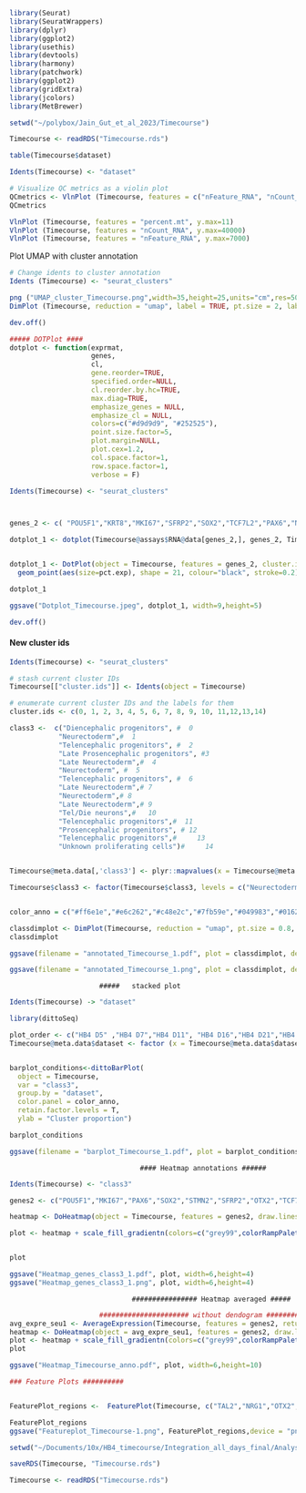 
```r
library(Seurat)
library(SeuratWrappers)
library(dplyr)
library(ggplot2)
library(usethis)
library(devtools)
library(harmony)
library(patchwork)
library(ggplot2)
library(gridExtra)
library(jcolors)
library(MetBrewer)
```




```r

setwd("~/polybox/Jain_Gut_et_al_2023/Timecourse")

Timecourse <- readRDS("Timecourse.rds")

table(Timecourse$dataset)

```

```r
Idents(Timecourse) <- "dataset"

# Visualize QC metrics as a violin plot
QCmetrics <- VlnPlot (Timecourse, features = c("nFeature_RNA", "nCount_RNA", "percent.mt"), ncol = 3, pt.size = 0)
QCmetrics

VlnPlot (Timecourse, features = "percent.mt", y.max=11)
VlnPlot (Timecourse, features = "nCount_RNA", y.max=40000)
VlnPlot (Timecourse, features = "nFeature_RNA", y.max=7000)

```

Plot UMAP with cluster annotation

```r
# Change idents to cluster annotation
Idents (Timecourse) <- "seurat_clusters"

png ("UMAP_cluster_Timecourse.png",width=35,height=25,units="cm",res=500)
DimPlot (Timecourse, reduction = "umap", label = TRUE, pt.size = 2, label.size = 5, cols = met.brewer("Austria", n = 16)) & NoAxes()

dev.off()

```

 

```r
##### DOTPlot ####
dotplot <- function(exprmat,
                    genes,
                    cl,
                    gene.reorder=TRUE,
                    specified.order=NULL,
                    cl.reorder.by.hc=TRUE,
                    max.diag=TRUE,
                    emphasize_genes = NULL,
                    emphasize_cl = NULL,
                    colors=c("#d9d9d9", "#252525"),
                    point.size.factor=5,
                    plot.margin=NULL,
                    plot.cex=1.2,
                    col.space.factor=1,
                    row.space.factor=1,
                    verbose = F)

Idents(Timecourse) <- "seurat_clusters"



genes_2 <- c( "POU5F1","KRT8","MKI67","SFRP2","SOX2","TCF7L2","PAX6","NES","VIM","HES4","HES5","STMN2","GLI3","CDH2","SOX21","OTX2","LHX2","FEZF1","FEZF2","SOX1","FOXG1","SIX3","RAX","SIX6","PAX2","ZIC5","FOXO1","FOXO3","CDKN1A","HESX1","ZIC1","PRTG","BMP7","FGF8","NRG1","NR2F1","NR2F2","PTX3","WLS","EMX1","EMX2","DLX2","NKX2-1","TAL2","RSPO3","LHX5","LHX9","WNT4","WNT2B","WNT8B","SST","PROM1","ITGA6","ITGB1","BTG2","OCLN","CYP26A1","SOX10","FOXD3")

dotplot_1 <- dotplot(Timecourse@assays$RNA@data[genes_2,], genes_2, Timecourse$seurat_clusters)


dotplot_1 <- DotPlot(object = Timecourse, features = genes_2, cluster.idents = T, dot.scale = 6,dot.min = 0,scale.by = "radius") + theme_classic()+ theme(axis.text.x = element_text(angle = 90))+scale_colour_gradient2(low="darkgreen", mid="grey90", high="purple4")+
  geom_point(aes(size=pct.exp), shape = 21, colour="black", stroke=0.2)

dotplot_1

ggsave("Dotplot_Timecourse.jpeg", dotplot_1, width=9,height=5)

dev.off()
```
            
            

#### New cluster ids ####
```r

Idents(Timecourse) <- "seurat_clusters"

# stash current cluster IDs
Timecourse[["cluster.ids"]] <- Idents(object = Timecourse)

# enumerate current cluster IDs and the labels for them
cluster.ids <- c(0, 1, 2, 3, 4, 5, 6, 7, 8, 9, 10, 11,12,13,14)

class3 <-  c("Diencephalic progenitors", #  0
            "Neurectoderm",#  1
            "Telencephalic progenitors", #  2
            "Late Prosencephalic progenitors", #3
            "Late Neurectoderm",#  4
            "Neurectoderm", #  5
            "Telencephalic progenitors", #  6
            "Late Neurectoderm",# 7
            "Neurectoderm",# 8
            "Late Neurectoderm",# 9
            "Tel/Die neurons",#   10
            "Telencephalic progenitors",#  11
            "Prosencephalic progenitors", # 12
            "Telencephalic progenitors",#     13
            "Unknown proliferating cells")#     14


Timecourse@meta.data[,'class3'] <- plyr::mapvalues(x = Timecourse@meta.data$cluster.ids, from = cluster.ids, to = class3)

Timecourse$class3 <- factor(Timecourse$class3, levels = c("Neurectoderm","Late Neurectoderm","Unknown proliferating cells","Prosencephalic progenitors","Telencephalic progenitors","Late Prosencephalic progenitors","Diencephalic progenitors","Tel/Die neurons"))


color_anno = c("#ff6e1e","#e6c262","#c48e2c","#7fb59e","#049983","#016260","#264653","#930707","#14231d","#0c3447")

classdimplot <- DimPlot(Timecourse, reduction = "umap", pt.size = 0.8, label = F,order = T, group.by = 'class3', cols = color_anno) & NoAxes()
classdimplot

ggsave(filename = "annotated_Timecourse_1.pdf", plot = classdimplot, device = "pdf", width =10, height = 7)

ggsave(filename = "annotated_Timecourse_1.png", plot = classdimplot, device = "png", width =10, height = 7)

```

              

                          #####   stacked plot
```r

Idents(Timecourse) -> "dataset"

library(dittoSeq)

plot_order <- c("HB4 D5" ,"HB4 D7","HB4 D11", "HB4 D16","HB4 D21","HB4 D30")
Timecourse@meta.data$dataset <- factor (x = Timecourse@meta.data$dataset, levels = plot_order)


barplot_conditions<-dittoBarPlot(
  object = Timecourse,
  var = "class3",
  group.by = "dataset",
  color.panel = color_anno,
  retain.factor.levels = T,
  ylab = "Cluster proportion")

barplot_conditions

ggsave(filename = "barplot_Timecourse_1.pdf", plot = barplot_conditions, device = "pdf", width =10, height = 7)


```

                                    #### Heatmap annotations ######

```r

Idents(Timecourse) <- "class3"

genes2 <- c("POU5F1","MKI67","PAX6","SOX2","STMN2","SFRP2","OTX2","TCF7L2","VIM","NES","FOXG1","DLX2","EMX2","SIX3","LHX2","FEZF1","NRG1","BMP7","FGF8","RAX","SIX6","WNT4","RSPO3","WNT2B","TAL2","LHX5","LHX9")

heatmap <- DoHeatmap(object = Timecourse, features = genes2, draw.lines = T, size =3,disp.min = 0, group.bar =T, group.colors = color_anno, lines.width	= 30, label =F)

plot <- heatmap + scale_fill_gradientn(colors=c("grey99",colorRampPalette(c("grey90" ,"midnightblue"))(30)))


plot

ggsave("Heatmap_genes_class3_1.pdf", plot, width=6,height=4)
ggsave("Heatmap_genes_class3_1.png", plot, width=6,height=4)

```

                                  ################ Heatmap averaged #####
```r
                      ###################### without dendogram ##############
avg_expre_seu1 <- AverageExpression(Timecourse, features = genes2, return.seurat = T)
heatmap <- DoHeatmap(object = avg_expre_seu1, features = genes2, draw.lines = F, size =3,disp.min = 0, group.bar =T, group.colors = color_anno, lines.width	= 30, label =F)
plot <- heatmap + scale_fill_gradientn(colors=c("grey99",colorRampPalette(c("grey99","grey50" ,"black"))(30)))
plot

ggsave("Heatmap_Timecourse_anno.pdf", plot, width=6,height=10)

```

```r
### Feature Plots ##########


FeaturePlot_regions <-  FeaturePlot(Timecourse, c("TAL2","NRG1","OTX2","FOXG1","FEZF1","RSPO3","SIX6","SFRP2"), ncol=8, pt.size = 0.3, cols = c("lightgrey",colorRampPalette(c("lightgrey","midnightblue"))(30)), order=T)

FeaturePlot_regions
ggsave("Featureplot_Timecourse-1.png", FeaturePlot_regions,device = "png",  width=20,height=2)


```



```r

setwd("~/Documents/10x/HB4_timecourse/Integration_all_days_final/Analysis_14-06-2023")

saveRDS(Timecourse, "Timecourse.rds")

Timecourse <- readRDS("Timecourse.rds")
```





